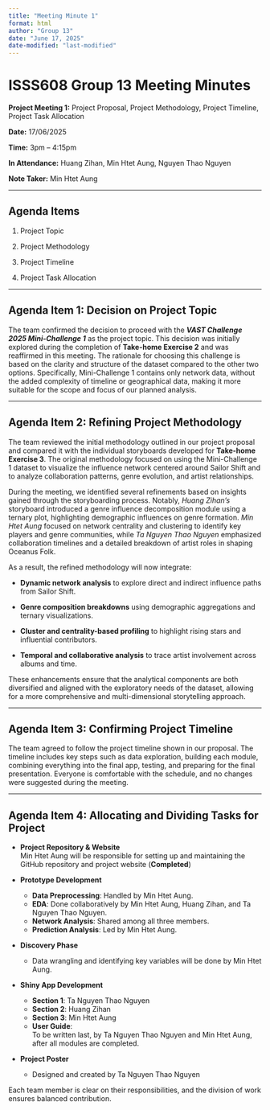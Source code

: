 ```yaml
---
title: "Meeting Minute 1"
format: html
author: "Group 13"
date: "June 17, 2025"
date-modified: "last-modified"
---
```


# ISSS608 Group 13 Meeting Minutes

**Project Meeting 1:** Project Proposal, Project Methodology, Project Timeline, Project Task Allocation

**Date:** 17/06/2025

**Time:** 3pm – 4:15pm

**In Attendance:** Huang Zihan, Min Htet Aung, Nguyen Thao Nguyen

**Note Taker:** Min Htet Aung

------------------------------------------------------------------------

## Agenda Items

1.  Project Topic

2.  Project Methodology

3.  Project Timeline

4.  Project Task Allocation

------------------------------------------------------------------------

## Agenda Item 1: Decision on Project Topic

The team confirmed the decision to proceed with the ***VAST Challenge 2025 Mini-Challenge 1*** as the project topic. This decision was initially explored during the completion of **Take-home Exercise 2** and was reaffirmed in this meeting. The rationale for choosing this challenge is based on the clarity and structure of the dataset compared to the other two options. Specifically, Mini-Challenge 1 contains only network data, without the added complexity of timeline or geographical data, making it more suitable for the scope and focus of our planned analysis.

------------------------------------------------------------------------

## Agenda Item 2: Refining Project Methodology

The team reviewed the initial methodology outlined in our project proposal and compared it with the individual storyboards developed for **Take-home Exercise 3**. The original methodology focused on using the Mini-Challenge 1 dataset to visualize the influence network centered around Sailor Shift and to analyze collaboration patterns, genre evolution, and artist relationships.

During the meeting, we identified several refinements based on insights gained through the storyboarding process. Notably, *Huang Zihan’s* storyboard introduced a genre influence decomposition module using a ternary plot, highlighting demographic influences on genre formation. *Min Htet Aung* focused on network centrality and clustering to identify key players and genre communities, while *Ta Nguyen Thao Nguyen* emphasized collaboration timelines and a detailed breakdown of artist roles in shaping Oceanus Folk.

As a result, the refined methodology will now integrate:

-   **Dynamic network analysis** to explore direct and indirect influence paths from Sailor Shift.

-   **Genre composition breakdowns** using demographic aggregations and ternary visualizations.

-   **Cluster and centrality-based profiling** to highlight rising stars and influential contributors.

-   **Temporal and collaborative analysis** to trace artist involvement across albums and time.

These enhancements ensure that the analytical components are both diversified and aligned with the exploratory needs of the dataset, allowing for a more comprehensive and multi-dimensional storytelling approach.

------------------------------------------------------------------------

## Agenda Item 3: Confirming Project Timeline

The team agreed to follow the project timeline shown in our proposal. The timeline includes key steps such as data exploration, building each module, combining everything into the final app, testing, and preparing for the final presentation. Everyone is comfortable with the schedule, and no changes were suggested during the meeting.

------------------------------------------------------------------------

## Agenda Item 4: Allocating and Dividing Tasks for Project

-   **Project Repository & Website**\
    Min Htet Aung will be responsible for setting up and maintaining the GitHub repository and project website (**Completed**)

-   **Prototype Development**

    -   **Data Preprocessing**: Handled by Min Htet Aung.\
    -   **EDA**: Done collaboratively by Min Htet Aung, Huang Zihan, and Ta Nguyen Thao Nguyen.\
    -   **Network Analysis**: Shared among all three members.\
    -   **Prediction Analysis**: Led by Min Htet Aung.

-   **Discovery Phase**

    -   Data wrangling and identifying key variables will be done by Min Htet Aung.

-   **Shiny App Development**

    -   **Section 1**: Ta Nguyen Thao Nguyen\
    -   **Section 2**: Huang Zihan\
    -   **Section 3**: Min Htet Aung\
    -   **User Guide**:\
        To be written last, by Ta Nguyen Thao Nguyen and Min Htet Aung, after all modules are completed.

-   **Project Poster**

    -   Designed and created by Ta Nguyen Thao Nguyen

Each team member is clear on their responsibilities, and the division of work ensures balanced contribution.
